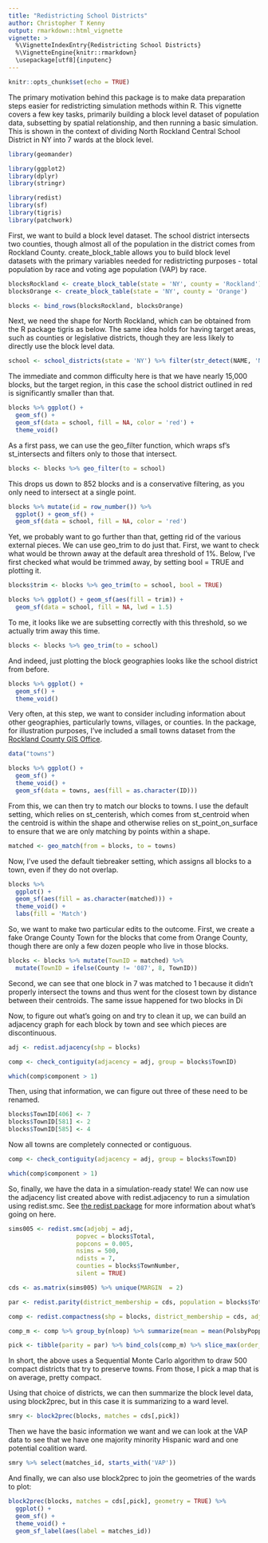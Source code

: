 ```yaml
---
title: "Redistricting School Districts"
author: Christopher T Kenny
output: rmarkdown::html_vignette
vignette: >
  %\VignetteIndexEntry{Redistricting School Districts}
  %\VignetteEngine{knitr::rmarkdown}
  \usepackage[utf8]{inputenc}
---
```


```r
knitr::opts_chunk$set(echo = TRUE)
```

The primary motivation behind this package is to make data preparation steps easier for redistricting simulation methods within R. This vignette covers a few key tasks, primarily building a block level dataset of population data, subsetting by spatial relationship, and then running a basic simulation. This is shown in the context of dividing North Rockland Central School District in NY into 7 wards at the block level. 


```r
library(geomander)

library(ggplot2)
library(dplyr)
library(stringr)

library(redist)
library(sf)
library(tigris)
library(patchwork)
```


First, we want to build a block level dataset. The school district intersects two counties, though almost all of the population in the district comes from Rockland County. create_block_table allows you to build block level datasets with the primary variables needed for redistricting purposes - total population by race and voting age population (VAP) by race.
```r
blocksRockland <- create_block_table(state = 'NY', county = 'Rockland')
blocksOrange <- create_block_table(state = 'NY', county = 'Orange')

blocks <- bind_rows(blocksRockland, blocksOrange)
```

Next, we need the shape for North Rockland, which can be obtained from the R package tigris as below. The same idea holds for having target areas, such as counties or legislative districts, though they are less likely to directly use the block level data.
```r
school <- school_districts(state = 'NY') %>% filter(str_detect(NAME, 'North Rockland'))
```
The immediate and common difficulty here is that we have nearly 15,000 blocks, but the target region, in this case the school district outlined in red is significantly smaller than that.
```r
blocks %>% ggplot() + 
  geom_sf() +
  geom_sf(data = school, fill = NA, color = 'red') +
  theme_void()
```
As a first pass, we can use the geo_filter function, which wraps sf's st_intersects and filters only to those that intersect.
```r
blocks <- blocks %>% geo_filter(to = school)
```

This drops us down to 852 blocks and is a conservative filtering, as you only need to intersect at a single point.
```r
blocks %>% mutate(id = row_number()) %>% 
  ggplot() + geom_sf() +
  geom_sf(data = school, fill = NA, color = 'red') 
```
Yet, we probably want to go further than that, getting rid of the various external pieces.
We can use geo_trim to do just that. First, we want to check what would be thrown away at the default area threshold of 1%. Below, I've first checked what would be trimmed away, by setting bool = TRUE and plotting it.
```r
blocks$trim <- blocks %>% geo_trim(to = school, bool = TRUE)

blocks %>% ggplot() + geom_sf(aes(fill = trim)) + 
  geom_sf(data = school, fill = NA, lwd = 1.5)
```

To me, it looks like we are subsetting correctly with this threshold, so we actually trim away this time.
```r
blocks <- blocks %>% geo_trim(to = school)
```
And indeed, just plotting the block geographies looks like the school district from before.
```r
blocks %>% ggplot() +
  geom_sf() +
  theme_void()
```

Very often, at this step, we want to consider including information about other geographies, particularly towns, villages, or counties. In the package, for illustration purposes, I've included a small towns dataset from the [Rockland County GIS Office](https://www.rocklandgis.com/portal/apps/sites/#/data/items/746ec7870a0b4f46b168e07369e79a27).
```r
data("towns")

blocks %>% ggplot() +
  geom_sf() +
  theme_void() +
  geom_sf(data = towns, aes(fill = as.character(ID)))
```

From this, we can then try to match our blocks to towns. I use the default setting, which relies on st_centerish, which comes from st_centroid when the centroid is within the shape and otherwise relies on st_point_on_surface to ensure that we are only matching by points within a shape.
```r
matched <- geo_match(from = blocks, to = towns)
```

Now, I've used the default tiebreaker setting, which assigns all blocks to a town, even if they do not overlap.
```r
blocks %>% 
  ggplot() +
  geom_sf(aes(fill = as.character(matched))) +
  theme_void() +
  labs(fill = 'Match')
```
So, we want to make two particular edits to the outcome. First, we create a fake Orange County Town for the blocks that come from Orange County, though there are only a few dozen people who live in those blocks.
```r
blocks <- blocks %>% mutate(TownID = matched) %>% 
  mutate(TownID = ifelse(County != '087', 8, TownID)) 
```

Second, we can see that one block in 7 was matched to 1 because it didn't properly intersect the towns and thus went for the closest town by distance between their centroids. The same issue happened for two blocks in Di

Now, to figure out what's going on and try to clean it up, we can build an adjacency graph for each block by town and see which pieces are discontinuous.

```r
adj <- redist.adjacency(shp = blocks)

comp <- check_contiguity(adjacency = adj, group = blocks$TownID)

which(comp$component > 1)
```

Then, using that information, we can figure out three of these need to be renamed.
```r
blocks$TownID[406] <- 7
blocks$TownID[581] <- 2
blocks$TownID[585] <- 4
```

Now all towns are completely connected or contiguous.
```r
comp <- check_contiguity(adjacency = adj, group = blocks$TownID)

which(comp$component > 1)
```

So, finally, we have the data in a simulation-ready state! We can now use the adjacency list created above with redist.adjacency to run a simulation using redist.smc. See [the redist package](http://kosukeimai.github.io/redist/) for more information about what's going on here.
```r
sims005 <- redist.smc(adjobj = adj, 
                   popvec = blocks$Total, 
                   popcons = 0.005, 
                   nsims = 500,
                   ndists = 7, 
                   counties = blocks$TownNumber,
                   silent = TRUE)

cds <- as.matrix(sims005) %>% unique(MARGIN  = 2)

par <- redist.parity(district_membership = cds, population = blocks$Total)

comp <- redist.compactness(shp = blocks, district_membership = cds, adjacency = adj, measure = 'PolsbyPopper', ncores = 7)

comp_m <- comp %>% group_by(nloop) %>% summarize(mean = mean(PolsbyPopper), min = min(PolsbyPopper))

pick <- tibble(parity = par) %>% bind_cols(comp_m) %>% slice_max(order_by = mean, n = 1) %>% pull(nloop)
```

In short, the above uses a Sequential Monte Carlo algorithm to draw 500 compact districts that try to preserve towns. From those, I pick a map that is on average, pretty compact.

Using that choice of districts, we can then summarize the block level data, using block2prec, but in this case it is summarizing to a ward level.
```r
smry <- block2prec(blocks, matches = cds[,pick])
```

Then we have the basic information we want and we can look at the VAP data to see that we have one majority minority Hispanic ward and one potential coalition ward.
```r
smry %>% select(matches_id, starts_with('VAP'))
```
And finally, we can also use block2prec to join the geometries of the wards to plot:
```r
block2prec(blocks, matches = cds[,pick], geometry = TRUE) %>% 
  ggplot() + 
  geom_sf() + 
  theme_void() +
  geom_sf_label(aes(label = matches_id))
```


